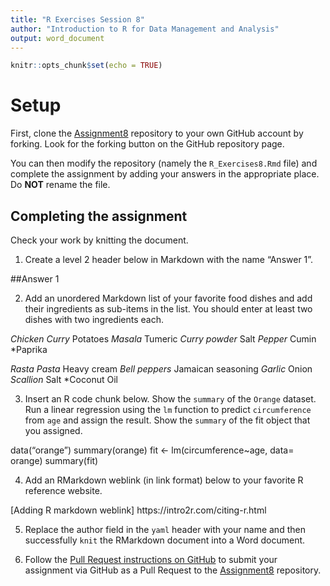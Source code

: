 ```yaml
---
title: "R Exercises Session 8"
author: "Introduction to R for Data Management and Analysis"
output: word_document
---
```


```r
knitr::opts_chunk$set(echo = TRUE)
```

# Setup

First, clone the [Assignment8][1] repository to your own GitHub account
by forking. Look for the forking button on the GitHub repository page.

You can then modify the repository (namely the `R_Exercises8.Rmd` file)
and complete the assignment by adding your answers in the appropriate
place. Do **NOT** rename the file.

## Completing the assignment

Check your work by knitting the document.

1. Create a level 2 header below in Markdown with the name "Answer 1".

##Answer 1 

2. Add an unordered Markdown list of your favorite food dishes and
add their ingredients as sub-items in the list. You should enter at least two
dishes with two ingredients each.

*Chicken Curry
*Potatoes
*Masala
*Tumeric
*Curry powder
*Salt
*Pepper
*Cumin
*Paprika

*Rasta Pasta
*Heavy cream
*Bell peppers
*Jamaican seasoning
*Garlic
*Onion
*Scallion
*Salt
*Coconut Oil



3. Insert an R code chunk below. Show the `summary` of the `Orange` dataset.
Run a linear regression using the `lm` function to predict `circumference` from
`age` and assign the result. Show the `summary` of the fit object that you
assigned.

data("orange")
summary(orange)
fit <- lm(circumference~age, data= orange)
summary(fit)

4. Add an RMarkdown weblink (in link format) below to your favorite R reference
website.

[Adding R markdown weblink] https://intro2r.com/citing-r.html


5. Replace the author field in the `yaml` header with your name and then
successfully `knit` the RMarkdown document into a Word document.



6. Follow the [Pull Request instructions on GitHub](https://help.github.com/en/github/collaborating-with-issues-and-pull-requests/creating-a-pull-request-from-a-fork)
to submit your assignment via GitHub as a Pull Request to the [Assignment8][1]
repository.

[1]: https://github.com/CUNYSPHCode/Assignment8

